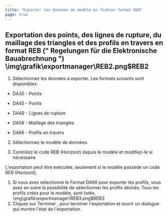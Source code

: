 ```yaml
---
title: "Exporter les données de modèle en fichier format REB"
page: true
---
```

## Exportation des points, des lignes de rupture, du maillage des triangles et des profils en travers en format REB (&quot; <Italic> Regelungen f&#252;r die Elektronische Bauabrechnung </Italic> &quot;)<Image>\img\grafik\exportmanager\REB2.png$REB2</Image>


1. S&#233;lectionnez les donn&#233;es &#224; exporter. Les formats suivants sont disponibles:

- DA30 - Points

- DA45 - Points

- DA49 - Lignes de rupture

- DA58 - Maillage des triangles

- DA66 - Profils en travers



2. S&#233;lectionnez le mod&#232;le de donn&#233;es.

3. Contr&#244;lez le code REB (Horizont) depuis le mod&#232;le et modifiez-le si n&#233;cessaire.



<Success>
L&#39;exportation peut &#234;tre ex&#233;cut&#233;e, seulement si le mod&#232;le poss&#232;de un code REB (Horizont).
</Success>


1. Si vous avez s&#233;lectionn&#233; le Format DA66 pour exporter les profils, vous avez en outre la possibilit&#233; de s&#233;lectionner les profils d&#233;sir&#233;s. Tous les profils cr&#233;&#233;s pour le mod&#232;le, sont list&#233;s.<Image>\img\grafik\exportmanager\REB3.png$REB3</Image>
2. Cliquez sur <Border>Terminer</Border> , pour terminer l&#39;exportation et ouvrir un dialogue qui montre l&#39;&#233;tat de l&#39;exportation.




